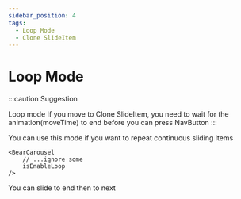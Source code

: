 ```yaml
---
sidebar_position: 4
tags:
  - Loop Mode
  - Clone SlideItem
---
```



# Loop Mode

:::caution Suggestion

Loop mode If you move to Clone SlideItem, you need to wait for the animation(moveTime) to end before you can press NavButton
:::

You can use this mode if you want to repeat continuous sliding items

```tsx
<BearCarousel 
    // ...ignore some 
    isEnableLoop
/>
```

You can slide to end then to next

<Carousel
    height="250px"
    isEnableLoop
    isDebug
/>
